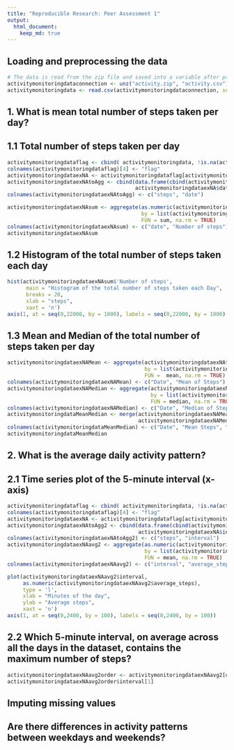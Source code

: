 ```yaml
---
title: "Reproducible Research: Peer Assessment 1"
output: 
  html_document:
    keep_md: true
---
```




## Loading and preprocessing the data
```r
# The data is read from the zip file and saved into a variable after processing the CSV file
activitymonitoringdataconnection <- unz("activity.zip", "activity.csv")
activitymonitoringdata <- read.csv(activitymonitoringdataconnection, sep=",", head = TRUE)
```


## 1. What is mean total number of steps taken per day?
## 1.1 Total number of steps taken per day
```r
activitymonitoringdataflag <- cbind( activitymonitoringdata, !is.na(activitymonitoringdata$steps))
colnames(activitymonitoringdataflag)[4] <- "flag"
activitymonitoringdataexNA <- activitymonitoringdataflag[activitymonitoringdataflag$flag == TRUE,]
activitymonitoringdataexNAtoAgg <- cbind(data.frame(cbind(activitymonitoringdataexNA$steps)), 
                                         activitymonitoringdataexNA$date)
colnames(activitymonitoringdataexNAtoAgg) <- c("steps", "date")

activitymonitoringdataexNAsum <- aggregate(as.numeric(activitymonitoringdataexNAtoAgg$steps), 
                                           by = list(activitymonitoringdataexNAtoAgg[,"date"]), 
                                           FUN = sum, na.rm = TRUE)
colnames(activitymonitoringdataexNAsum) <- c("date", "Number of steps")
activitymonitoringdataexNAsum
```
## 1.2 Histogram of the total number of steps taken each day
```r
hist(activitymonitoringdataexNAsum$'Number of steps', 
      main = "Histogram of the total number of steps taken each Day",
      breaks = 20,
      xlab = "steps",
      xaxt = 'n')
axis(1, at = seq(0,22000, by = 1000), labels = seq(0,22000, by = 1000) )

```
## 1.3 Mean and Median of the total number of steps taken per day
```r
activitymonitoringdataexNAMean <- aggregate(activitymonitoringdataexNAtoAgg$steps, 
                                            by = list(activitymonitoringdataexNAtoAgg[,"date"]), 
                                            FUN =  mean, na.rm = TRUE)
colnames(activitymonitoringdataexNAMean) <- c("Date", "Mean of Steps")
activitymonitoringdataexNAMedian <- aggregate(activitymonitoringdataexNAtoAgg$steps, 
                                              by = list(activitymonitoringdataexNAtoAgg[,"date"]), 
                                              FUN = median, na.rm = TRUE)
colnames(activitymonitoringdataexNAMedian) <- c("Date", "Median of Steps")
activitymonitoringdataMeanMedian <- merge(activitymonitoringdataexNAMean,
                                          activitymonitoringdataexNAMedian, by = 'Date' )
colnames(activitymonitoringdataMeanMedian) <- c("Date", "Mean Steps", "Median Steps")
activitymonitoringdataMeanMedian
```

## 2. What is the average daily activity pattern?
## 2.1 Time series plot of the 5-minute interval (x-axis)
```r
activitymonitoringdataflag <- cbind( activitymonitoringdata, !is.na(activitymonitoringdata$steps))
colnames(activitymonitoringdataflag)[4] <- "flag"
activitymonitoringdataexNA <- activitymonitoringdataflag[activitymonitoringdataflag$flag == TRUE,]
activitymonitoringdataexNAtoAgg2 <- cbind(data.frame(cbind(activitymonitoringdataexNA$steps)), 
                                          activitymonitoringdataexNA$interval)
colnames(activitymonitoringdataexNAtoAgg2) <- c("steps", "interval")
activitymonitoringdataexNAavg2 <- aggregate(as.numeric(activitymonitoringdataexNAtoAgg2$steps), 
                                            by = list(activitymonitoringdataexNAtoAgg2[,"interval"]), 
                                            FUN = mean, na.rm = TRUE)
colnames(activitymonitoringdataexNAavg2) <- c("interval", "average_steps")

plot(activitymonitoringdataexNAavg2$interval,
     as.numeric(activitymonitoringdataexNAavg2$average_steps),
     type = 'l',
     xlab = "Minutes of the day",
     ylab = "Average steps",
     xaxt = 'n')
axis(1, at = seq(0,2400, by = 100), labels = seq(0,2400, by = 100))
```

## 2.2 Which 5-minute interval, on average across all the days in the dataset, contains the maximum number of steps?
```r
activitymonitoringdataexNAavg2order <- activitymonitoringdataexNAavg2[order(-activitymonitoringdataexNAavg2$average_steps),]
activitymonitoringdataexNAavg2order$interval[1]
```


## Imputing missing values  



## Are there differences in activity patterns between weekdays and weekends?
